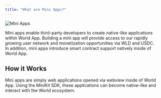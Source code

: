 ```yaml
---
title: "What are Mini Apps?"
---
```


![Mini Apps](/images/docs/mini-apps-cover.png)

Mini apps enable third-party developers to create native-like applications within World App.
Building a mini app will provide access to our rapidly growing user network and monetization opportunities via WLD and USDC.
In addition, mini apps introduce smart contract support natively inside of World App.

## How it Works

Mini apps are simply web applications opened via webview inside of World App. Using the MiniKit SDK, these applications can become
native-like and interact with the World ecosystem.